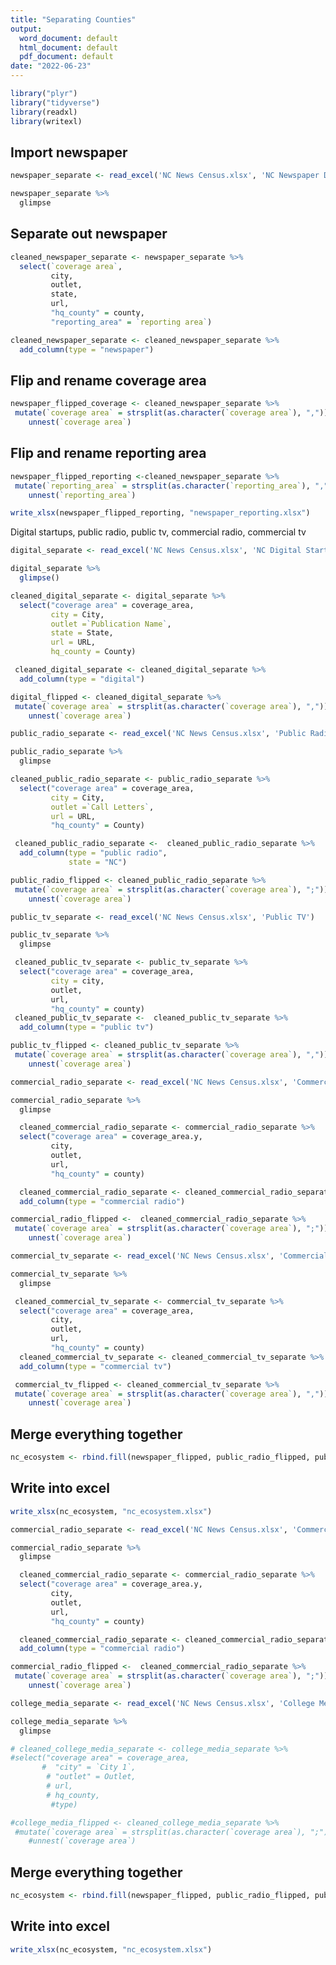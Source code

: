 ```yaml
---
title: "Separating Counties"
output:
  word_document: default
  html_document: default
  pdf_document: default
date: "2022-06-23"
---
```


```r
library("plyr")
library("tidyverse")
library(readxl)
library(writexl)
```

## Import newspaper

```r
newspaper_separate <- read_excel('NC News Census.xlsx', 'NC Newspaper Database')
```

```r
newspaper_separate %>% 
  glimpse
```

## Separate out newspaper

```r
cleaned_newspaper_separate <- newspaper_separate %>% 
  select(`coverage area`, 
         city, 
         outlet, 
         state, 
         url, 
         "hq_county" = county,
         "reporting_area" = `reporting area`)

cleaned_newspaper_separate <- cleaned_newspaper_separate %>% 
  add_column(type = "newspaper")
```

## Flip and rename coverage area
```r

newspaper_flipped_coverage <- cleaned_newspaper_separate %>% 
 mutate(`coverage area` = strsplit(as.character(`coverage area`), ",")) %>% 
    unnest(`coverage area`)
```

## Flip and rename reporting area
```r

newspaper_flipped_reporting <-cleaned_newspaper_separate %>% 
 mutate(`reporting_area` = strsplit(as.character(`reporting_area`), ",")) %>% 
    unnest(`reporting_area`)

write_xlsx(newspaper_flipped_reporting, "newspaper_reporting.xlsx")
```
Digital startups, public radio, public tv, commercial radio, commercial tv

```r
digital_separate <- read_excel('NC News Census.xlsx', 'NC Digital Startups')
```

```r
digital_separate %>% 
  glimpse()
```

```r
cleaned_digital_separate <- digital_separate %>% 
  select("coverage area" = coverage_area, 
         city = City,
         outlet =`Publication Name`,
         state = State,
         url = URL,
         hq_county = County)

 cleaned_digital_separate <- cleaned_digital_separate %>% 
  add_column(type = "digital")
```

```r

digital_flipped <- cleaned_digital_separate %>% 
 mutate(`coverage area` = strsplit(as.character(`coverage area`), ",")) %>% 
    unnest(`coverage area`)
```

```r
public_radio_separate <- read_excel('NC News Census.xlsx', 'Public Radio')
```

```r
public_radio_separate %>% 
  glimpse
```

```r
cleaned_public_radio_separate <- public_radio_separate %>% 
  select("coverage area" = coverage_area, 
         city = City,
         outlet =`Call Letters`,
         url = URL,
         "hq_county" = County)

 cleaned_public_radio_separate <-  cleaned_public_radio_separate %>% 
  add_column(type = "public radio",
             state = "NC")
```


```r

public_radio_flipped <- cleaned_public_radio_separate %>% 
 mutate(`coverage area` = strsplit(as.character(`coverage area`), ";")) %>% 
    unnest(`coverage area`)
```

```r
public_tv_separate <- read_excel('NC News Census.xlsx', 'Public TV')
```

```r
public_tv_separate %>% 
  glimpse
```

```r
 cleaned_public_tv_separate <- public_tv_separate %>% 
  select("coverage area" = coverage_area, 
         city = city,
         outlet,
         url,
         "hq_county" = county)
 cleaned_public_tv_separate <-  cleaned_public_tv_separate %>% 
  add_column(type = "public tv")
```


```r

public_tv_flipped <- cleaned_public_tv_separate %>% 
 mutate(`coverage area` = strsplit(as.character(`coverage area`), ",")) %>% 
    unnest(`coverage area`)
```

```r
commercial_radio_separate <- read_excel('NC News Census.xlsx', 'Commercial Radio')
```

```r
commercial_radio_separate %>% 
  glimpse
```

```r
  cleaned_commercial_radio_separate <- commercial_radio_separate %>% 
  select("coverage area" = coverage_area.y, 
         city,
         outlet,
         url,
         "hq_county" = county)

  cleaned_commercial_radio_separate <- cleaned_commercial_radio_separate %>% 
  add_column(type = "commercial radio")
```


```r

commercial_radio_flipped <-  cleaned_commercial_radio_separate %>% 
 mutate(`coverage area` = strsplit(as.character(`coverage area`), ";")) %>% 
    unnest(`coverage area`)
```



```r
commercial_tv_separate <- read_excel('NC News Census.xlsx', 'Commercial TV')
```

```r
commercial_tv_separate %>% 
  glimpse
```

```r
 cleaned_commercial_tv_separate <- commercial_tv_separate %>% 
  select("coverage area" = coverage_area, 
         city,
         outlet,
         url,
         "hq_county" = county)
  cleaned_commercial_tv_separate <- cleaned_commercial_tv_separate %>% 
  add_column(type = "commercial tv")
```


```r

 commercial_tv_flipped <- cleaned_commercial_tv_separate %>% 
 mutate(`coverage area` = strsplit(as.character(`coverage area`), ",")) %>% 
    unnest(`coverage area`)
```

## Merge everything together 

```r
nc_ecosystem <- rbind.fill(newspaper_flipped, public_radio_flipped, public_tv_flipped, commercial_radio_flipped, commercial_tv_flipped, digital_flipped)
```

## Write into excel
```r
write_xlsx(nc_ecosystem, "nc_ecosystem.xlsx")
```

```r
commercial_radio_separate <- read_excel('NC News Census.xlsx', 'Commercial Radio')
```

```r
commercial_radio_separate %>% 
  glimpse
```

```r
  cleaned_commercial_radio_separate <- commercial_radio_separate %>% 
  select("coverage area" = coverage_area.y, 
         city,
         outlet,
         url,
         "hq_county" = county)

  cleaned_commercial_radio_separate <- cleaned_commercial_radio_separate %>% 
  add_column(type = "commercial radio")
```


```r

commercial_radio_flipped <-  cleaned_commercial_radio_separate %>% 
 mutate(`coverage area` = strsplit(as.character(`coverage area`), ";")) %>% 
    unnest(`coverage area`)
```



```r
college_media_separate <- read_excel('NC News Census.xlsx', 'College Media')
```

```r
college_media_separate %>% 
  glimpse
```

```r
# cleaned_college_media_separate <- college_media_separate %>% 
#select("coverage area" = coverage_area, 
       #  "city" = `City 1`,
        # "outlet" = Outlet,
        # url,
        # hq_county,
         #type)
```


```r

#college_media_flipped <- cleaned_college_media_separate %>% 
 #mutate(`coverage area` = strsplit(as.character(`coverage area`), ";")) %>% 
    #unnest(`coverage area`)
```

## Merge everything together 

```r
nc_ecosystem <- rbind.fill(newspaper_flipped, public_radio_flipped, public_tv_flipped, commercial_radio_flipped, commercial_tv_flipped, digital_flipped)
```

## Write into excel
```r
write_xlsx(nc_ecosystem, "nc_ecosystem.xlsx")
```

